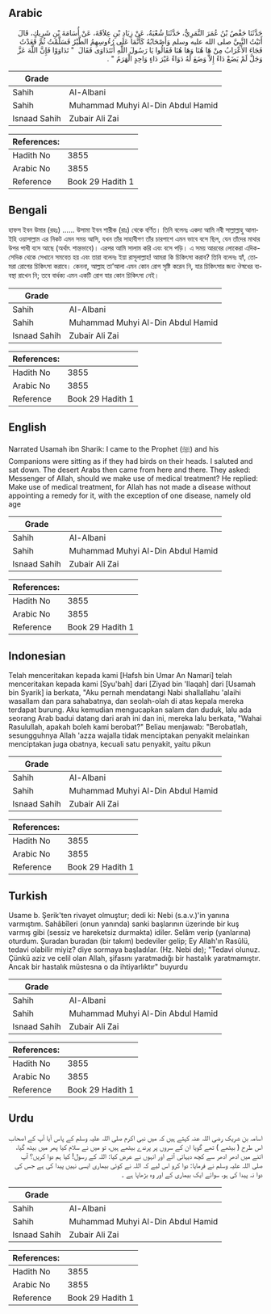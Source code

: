 ## Arabic


<div dir="rtl" lang="ar" style={{fontSize:'larger',backgroundColor:'#f8f9fa',padding:20}}>
حَدَّثَنَا حَفْصُ بْنُ عُمَرَ النَّمَرِيُّ، حَدَّثَنَا شُعْبَةُ، عَنْ زِيَادِ بْنِ عِلاَقَةَ، عَنْ أُسَامَةَ بْنِ شَرِيكٍ، قَالَ أَتَيْتُ النَّبِيَّ صلى الله عليه وسلم وَأَصْحَابُهُ كَأَنَّمَا عَلَى رُءُوسِهِمُ الطَّيْرُ فَسَلَّمْتُ ثُمَّ قَعَدْتُ فَجَاءَ الأَعْرَابُ مِنْ هَا هُنَا وَهَا هُنَا فَقَالُوا يَا رَسُولَ اللَّهِ أَنَتَدَاوَى فَقَالَ ‏ "‏ تَدَاوَوْا فَإِنَّ اللَّهَ عَزَّ وَجَلَّ لَمْ يَضَعْ دَاءً إِلاَّ وَضَعَ لَهُ دَوَاءً غَيْرَ دَاءٍ وَاحِدٍ الْهَرَمُ ‏"‏ ‏.‏
</div>
<div style={{backgroundColor:'#f8f9fa',padding:20, marginBottom: 10}}><table> <thead> <tr> <th>Grade</th> <th></th> </tr> </thead> <tbody> <tr><td>Sahih</td><td>Al-Albani</td></tr><tr><td>Sahih</td><td>Muhammad Muhyi Al-Din Abdul Hamid</td></tr><tr><td>Isnaad Sahih</td><td>Zubair Ali Zai</td></tr></tbody></table><table> <thead> <tr> <th>References:</th> <th></th> </tr> </thead> <tbody><tr><td>Hadith No</td><td>3855</td></tr><tr><td>Arabic No</td><td>3855</td></tr><tr><td>Reference</td><td>Book 29 Hadith 1</td></tr></tbody></table></div>

## Bengali


<div dir="ltr" lang="bn" style={{fontSize:'larger',backgroundColor:'#f8f9fa',padding:20}}>
হাফস ইবন উমার (রহঃ) ...... উসামা ইবন শারীক (রাঃ) থেকে বর্ণিত। তিনি বলেনঃ একদা আমি নবী সাল্লাল্লাহু আলাইহি ওয়াসাল্লাম এর নিকট এমন সময় আসি, যখন তাঁর সাহাবীগণ তাঁর চারপাশে এমন ভাবে বসে ছিল, যেন তাঁদের মাথার উপর পাখী বসে আছে (অর্থাৎ শান্তভাবে)। এরপর আমি সালাম করি এবং বসে পড়ি। এ সময় আরবের লোকেরা এদিক-সেদিক থেকে সেখানে সমবেত হয় এবং তারা বলেনঃ ইয়া রাসূলাল্লাহ! আমরা কি চিকিৎসা করাব? তিনি বলেনঃ হ্যাঁ, তোমরা রোগের চিকিৎসা করাবে। কেননা, আল্লাহ তা’আলা এমন কোন রোগ সৃষ্টি করেন নি, যার চিকিৎসার জন্য ঔষধের ব্যবস্থা রাখেন নি; তবে বার্ধক্য এমন একটি রোগ যার কোন চিকিৎসা নেই।
</div>
<div style={{backgroundColor:'#f8f9fa',padding:20, marginBottom: 10}}><table> <thead> <tr> <th>Grade</th> <th></th> </tr> </thead> <tbody> <tr><td>Sahih</td><td>Al-Albani</td></tr><tr><td>Sahih</td><td>Muhammad Muhyi Al-Din Abdul Hamid</td></tr><tr><td>Isnaad Sahih</td><td>Zubair Ali Zai</td></tr></tbody></table><table> <thead> <tr> <th>References:</th> <th></th> </tr> </thead> <tbody><tr><td>Hadith No</td><td>3855</td></tr><tr><td>Arabic No</td><td>3855</td></tr><tr><td>Reference</td><td>Book 29 Hadith 1</td></tr></tbody></table></div>

## English


<div dir="ltr" lang="en" style={{fontSize:'larger',backgroundColor:'#f8f9fa',padding:20}}>
Narrated Usamah ibn Sharik: I came to the Prophet (ﷺ) and his Companions were sitting as if they had birds on their heads. I saluted and sat down. The desert Arabs then came from here and there. They asked: Messenger of Allah, should we make use of medical treatment? He replied: Make use of medical treatment, for Allah has not made a disease without appointing a remedy for it, with the exception of one disease, namely old age
</div>
<div style={{backgroundColor:'#f8f9fa',padding:20, marginBottom: 10}}><table> <thead> <tr> <th>Grade</th> <th></th> </tr> </thead> <tbody> <tr><td>Sahih</td><td>Al-Albani</td></tr><tr><td>Sahih</td><td>Muhammad Muhyi Al-Din Abdul Hamid</td></tr><tr><td>Isnaad Sahih</td><td>Zubair Ali Zai</td></tr></tbody></table><table> <thead> <tr> <th>References:</th> <th></th> </tr> </thead> <tbody><tr><td>Hadith No</td><td>3855</td></tr><tr><td>Arabic No</td><td>3855</td></tr><tr><td>Reference</td><td>Book 29 Hadith 1</td></tr></tbody></table></div>

## Indonesian


<div dir="ltr" lang="id" style={{fontSize:'larger',backgroundColor:'#f8f9fa',padding:20}}>
Telah menceritakan kepada kami [Hafsh bin Umar An Namari] telah menceritakan kepada kami [Syu'bah] dari [Ziyad bin 'Ilaqah] dari [Usamah bin Syarik] ia berkata, "Aku pernah mendatangi Nabi shallallahu 'alaihi wasallam dan para sahabatnya, dan seolah-olah di atas kepala mereka terdapat burung. Aku kemudian mengucapkan salam dan duduk, lalu ada seorang Arab badui datang dari arah ini dan ini, mereka lalu berkata, "Wahai Rasulullah, apakah boleh kami berobat?" Beliau menjawab: "Berobatlah, sesungguhnya Allah 'azza wajalla tidak menciptakan penyakit melainkan menciptakan juga obatnya, kecuali satu penyakit, yaitu pikun
</div>
<div style={{backgroundColor:'#f8f9fa',padding:20, marginBottom: 10}}><table> <thead> <tr> <th>Grade</th> <th></th> </tr> </thead> <tbody> <tr><td>Sahih</td><td>Al-Albani</td></tr><tr><td>Sahih</td><td>Muhammad Muhyi Al-Din Abdul Hamid</td></tr><tr><td>Isnaad Sahih</td><td>Zubair Ali Zai</td></tr></tbody></table><table> <thead> <tr> <th>References:</th> <th></th> </tr> </thead> <tbody><tr><td>Hadith No</td><td>3855</td></tr><tr><td>Arabic No</td><td>3855</td></tr><tr><td>Reference</td><td>Book 29 Hadith 1</td></tr></tbody></table></div>

## Turkish


<div dir="ltr" lang="tr" style={{fontSize:'larger',backgroundColor:'#f8f9fa',padding:20}}>
Usame b. Şerik'ten rivayet olmuştur; dedi ki: Nebi (s.a.v.)'in yanına varmıştım. Sahâbîleri (onun yanında) sanki başlarının üzerinde bir kuş varmış gibi (sessiz ve hareketsiz durmakta) idiler. Selâm verip (yanlarına) oturdum. Şuradan buradan (bir takım) bedeviler gelip; Ey Allah'ın Rasûlü, tedavi olabilir miyiz? diye sormaya başladılar. (Hz. Nebi de); "Tedavi olunuz. Çünkü aziz ve celil olan Allah, şifasını yaratmadığı bir hastalık yaratmamıştır. Ancak bir hastalık müstesna o da ihtiyarlıktır" buyurdu
</div>
<div style={{backgroundColor:'#f8f9fa',padding:20, marginBottom: 10}}><table> <thead> <tr> <th>Grade</th> <th></th> </tr> </thead> <tbody> <tr><td>Sahih</td><td>Al-Albani</td></tr><tr><td>Sahih</td><td>Muhammad Muhyi Al-Din Abdul Hamid</td></tr><tr><td>Isnaad Sahih</td><td>Zubair Ali Zai</td></tr></tbody></table><table> <thead> <tr> <th>References:</th> <th></th> </tr> </thead> <tbody><tr><td>Hadith No</td><td>3855</td></tr><tr><td>Arabic No</td><td>3855</td></tr><tr><td>Reference</td><td>Book 29 Hadith 1</td></tr></tbody></table></div>

## Urdu


<div dir="rtl" lang="ur" style={{fontSize:'larger',backgroundColor:'#f8f9fa',padding:20}}>
اسامہ بن شریک رضی اللہ عنہ کہتے ہیں کہ میں نبی اکرم صلی اللہ علیہ وسلم کے پاس آیا آپ کے اصحاب اس طرح ( بیٹھے ) تھے گویا ان کے سروں پر پرندے بیٹھے ہیں، تو میں نے سلام کیا پھر میں بیٹھ گیا، اتنے میں ادھر ادھر سے کچھ دیہاتی آئے اور انہوں نے عرض کیا: اللہ کے رسول! کیا ہم دوا کریں؟ آپ صلی اللہ علیہ وسلم نے فرمایا: دوا کرو اس لیے کہ اللہ نے کوئی بیماری ایسی نہیں پیدا کی ہے جس کی دوا نہ پیدا کی ہو، سوائے ایک بیماری کے اور وہ بڑھاپا ہے ۔
</div>
<div style={{backgroundColor:'#f8f9fa',padding:20, marginBottom: 10}}><table> <thead> <tr> <th>Grade</th> <th></th> </tr> </thead> <tbody> <tr><td>Sahih</td><td>Al-Albani</td></tr><tr><td>Sahih</td><td>Muhammad Muhyi Al-Din Abdul Hamid</td></tr><tr><td>Isnaad Sahih</td><td>Zubair Ali Zai</td></tr></tbody></table><table> <thead> <tr> <th>References:</th> <th></th> </tr> </thead> <tbody><tr><td>Hadith No</td><td>3855</td></tr><tr><td>Arabic No</td><td>3855</td></tr><tr><td>Reference</td><td>Book 29 Hadith 1</td></tr></tbody></table></div>